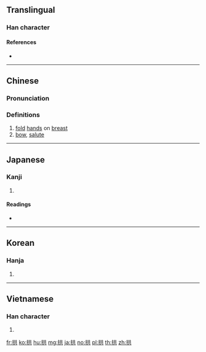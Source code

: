 ==Translingual==

===Han character===
{{Han char|rn=64|rad=手|as=06|sn=9|four=54081|canj=QTC|ids=⿰扌共}}

====References====
* {{Han ref|kx=0428.020|dkj=11994|dj=0776.220|hdz=31867.020|uh=62F1|ud=25329|bh=ABFD|bd=44029}}

----

==Chinese==
{{zh-forms}}

===Pronunciation===
{{zh-pron
|m=gǒng
|c=gung2
|mc=y
|oc=y
|ma=
|cat=v
}}

===Definitions===
# [[fold]] [[hand]]s on [[breast]]
# [[bow]], [[salute]]

----

==Japanese==

===Kanji===
{{ja-kanji|grade=|rs=手06}}

# {{defn|lang=ja|sort=手06}}

====Readings====
* {{ja-readings|on=[[きょう]] (kyō)|kun=[[こまぬく]] (komanuku)}}

----

==Korean==

===Hanja===
{{ko-hanja|hangeul=공|eumhun=|rv=gong|mr=kong|y=kong}}

# {{defn|lang=ko|sort=手06}}

----

==Vietnamese==

===Han character===
{{vi-hantu|cõng|rs=手06}}

# {{defn|lang=vi|sort=手06}}

[[fr:拱]]
[[ko:拱]]
[[hu:拱]]
[[mg:拱]]
[[ja:拱]]
[[no:拱]]
[[pl:拱]]
[[th:拱]]
[[zh:拱]]